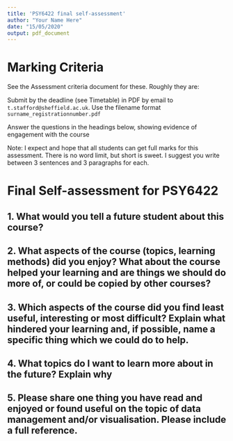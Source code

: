 ```yaml
---
title: 'PSY6422 final self-assessment'
author: "Your Name Here"
date: "15/05/2020"
output: pdf_document
---
```


# Marking Criteria

See the Assessment criteria document for these. Roughly they are:

Submit by the deadline (see Timetable) in PDF by email to ``t.stafford@sheffield.ac.uk``. Use the filename format ``surname_registrationnumber.pdf``

Answer the questions in the headings below, showing evidence of engagement with the course

Note: I expect and hope that all students can get full marks for this assessment. There is no word limit, but short is sweet. I suggest you write between 3 sentences and 3 paragraphs for each.

# Final Self-assessment for PSY6422


## 1. What would you tell a future student about this course? 


## 2. What aspects of the course (topics, learning methods) did you enjoy? What about the course helped your learning and are things we should do more of, or could be copied by other courses?




## 3. Which aspects of the course did you find least useful, interesting or most difficult? Explain what hindered your learning and, if possible, name a specific thing which we could do to help.



## 4. What topics do I want to learn more about in the future? Explain why



## 5. Please share one thing you have read and enjoyed or found useful on the topic of data management and/or visualisation. Please include a full reference.


